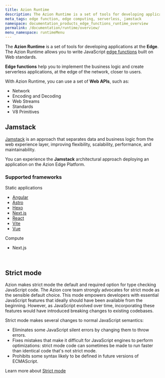 ```yaml
---
title: Azion Runtime
description: The Azion Runtime is a set of tools for developing applications at the Edge. The Azion Runtime allows you to write JavaScript edge functions built on Web standards. Edge functions help you to implement the business logic and create serverless applications, at the edge of the network, closer to users.
meta_tags: edge function, edge computing, serverless, jamstack
namespace: documentation_products_edge_functions_runtime_overview
permalink: /documentation/runtime/overview/
menu_namespace: runtimeMenu
---
```




The **Azion Runtime** is a set of tools for developing applications at the **Edge**. The Azion Runtime allows you to write JavaScript [edge functions](/en/documentation/products/build/edge-application/edge-functions/) built on Web standards.

**Edge functions** help you to implement the business logic and create serverless applications, at the edge of the network, closer to users.

With Azion Runtime, you can use a set of **Web APIs**, such as:

- Network
- Encoding and Decoding
- Web Streams
- Standards
- V8 Primitives

## Jamstack

[Jamstack](https://jamstack.org/) is an approach that separates data and business logic from the web experience layer, improving flexibility, scalability, performance, and maintainability.

You can experience the **Jamstack** architectural approach deploying an application on the Azion Edge Platform.

### Supported frameworks

<Tag severity="info" client:only="vue">
  Static applications
</Tag>

- [Angular](/en/documentation/products/cli/frameworks/angular/)
- [Astro](/en/documentation/products/cli/frameworks/astro/)
- [Hexo](/en/documentation/products/cli/frameworks/hexo/)
- [Next.js](/en/documentation/products/cli/frameworks/next/)
- [React](/en/documentation/products/cli/frameworks/react/)
- [Vite](/en/documentation/products/cli/frameworks/vite/)
- [Vue](/en/documentation/products/cli/frameworks/vue/)

<Tag severity="info" client:only="vue">
  Compute
</Tag>

- Next.js

<br />
<LinkButton link="/en/documentation/products/devtools/azion-edge-runtime/frameworks-compatibility/" label="go to supported frameworks reference" outlined target="_blank" />
<LinkButton link="/en/documentation/products/edge-application/edge-functions/runtime-apis/javascript/" label="go to supported Web APIs reference" outlined target="_blank" />
<LinkButton link="/en/documentation/products/azion-edge-runtime/compatibility/node/" label="go to node.js support reference" outlined target="_blank" />



## Strict mode 

Azion makes strict mode the default and required option for type checking JavaScript code. The Azion core team strongly advocates for strict mode as the sensible default choice. This mode empowers developers with essential JavaScript features that ideally should have been available from the beginning. However, as JavaScript evolved over time, incorporating these features would have introduced breaking changes to existing codebases.

Strict mode makes several changes to normal JavaScript semantics:
- Eliminates some JavaScript silent errors by changing them to throw errors.
- Fixes mistakes that make it difficult for JavaScript engines to perform optimizations: strict mode code can sometimes be made to run faster than identical code that's not strict mode.
- Prohibits some syntax likely to be defined in future versions of ECMAScript.

Learn more about [Strict mode](https://developer.mozilla.org/en-US/docs/Web/JavaScript/Reference/Strict_mode)




